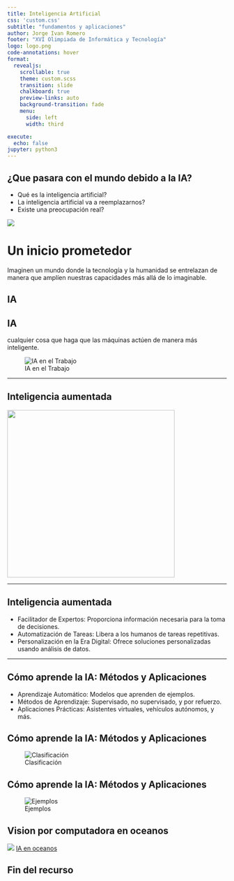 ```yaml
---
title: Inteligencia Artificial  
css: 'custom.css'
subtitle: "fundamentos y aplicaciones"
author: Jorge Ivan Romero
footer: "XVI Olimpiada de Informática y Tecnología"
logo: logo.png
code-annotations: hover
format: 
  revealjs:
    scrollable: true
    theme: custom.scss
    transition: slide
    chalkboard: true
    preview-links: auto
    background-transition: fade
    menu:
      side: left
      width: third

execute:
  echo: false
jupyter: python3
---
```

## ¿Que pasara con el mundo debido a la IA? {background-color="aquamarine"}


- Qué es la inteligencia artificial?
- La inteligencia artificial va a reemplazarnos? 
- Existe una preocupación real?

![](imagenes/termin-removebg-preview.png) 


# Un inicio prometedor {background-color="yellow"}

Imaginen un mundo donde la tecnología y la humanidad se entrelazan de manera que amplíen nuestras capacidades más allá de lo imaginable. 


## IA {auto-animate=true, background-color="black"}



## IA {auto-animate=true, background-color="black"}

cualquier cosa que haga que las máquinas actúen de manera más inteligente.

![IA en el Trabajo](imagenes/ia.png)


---

## Inteligencia aumentada {background-color="blue"}
![](imagenes/Google-Noto-Emoji-People-Clothing-Objects-12130-brain.512.png){width=4in}

---

## Inteligencia aumentada {background-color="blue"}
- Facilitador de Expertos: Proporciona información necesaria para la toma de decisiones.
- Automatización de Tareas: Libera a los humanos de tareas repetitivas.
- Personalización en la Era Digital: Ofrece soluciones personalizadas usando análisis de datos.


---

## Cómo aprende la IA: Métodos y Aplicaciones {background-color="orange"}

- Aprendizaje Automático: Modelos que aprenden de ejemplos.
- Métodos de Aprendizaje: Supervisado, no supervisado, y por refuerzo.
- Aplicaciones Prácticas: Asistentes virtuales, vehículos autónomos, y más.

## Cómo aprende la IA: Métodos y Aplicaciones {background-color="orange"}

![Clasificación](imagenes/clasificacion.png)

## Cómo aprende la IA: Métodos y Aplicaciones {background-color="orange"}

![Ejemplos](imagenes/ejemplos.png)


## Vision por computadora en oceanos

![](imagenes/iabot.png)
[IA en oceanos](https://code.org/oceans)


## Fin del recurso {background-color="blue"}